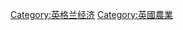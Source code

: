 {{Portal|England}}
{{Commons cat|Agriculture in England}}
{{Cat main|Agriculture in England}}

[[Category:英格兰经济|Category:英格兰经济]]
[[Category:英國農業|Category:英國農業]]